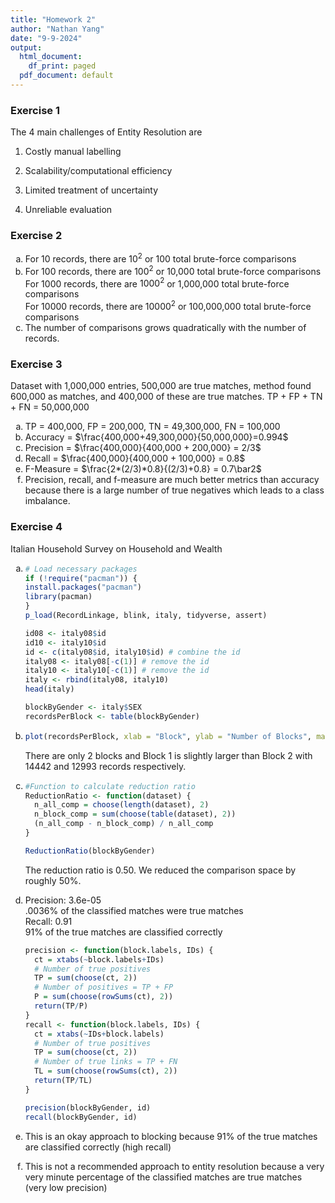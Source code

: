 ```yaml
---
title: "Homework 2"
author: "Nathan Yang"
date: "9-9-2024"
output:
  html_document:
    df_print: paged
  pdf_document: default
---
```


### Exercise 1

The 4 main challenges of Entity Resolution are

1.  Costly manual labelling

2.  Scalability/computational efficiency

3.  Limited treatment of uncertainty

4.  Unreliable evaluation

### Exercise 2

a.  For 10 records, there are $10^2$ or 100 total brute-force comparisons
b.  For 100 records, there are $100^2$ or 10,000 total brute-force comparisons\
    For 1000 records, there are $1000^2$ or 1,000,000 total brute-force comparisons\
    For 10000 records, there are $10000^2$ or 100,000,000 total brute-force comparisons\
c.  The number of comparisons grows quadratically with the number of records.\

### Exercise 3

Dataset with 1,000,000 entries, 500,000 are true matches, method found 600,000 as matches, and 400,000 of these are true matches. TP + FP + TN + FN = 50,000,000\

a.  TP = 400,000, FP = 200,000, TN = 49,300,000, FN = 100,000
b.  Accuracy = $\frac{400,000+49,300,000}{50,000,000}=0.994$
c.  Precision = $\frac{400,000}{400,000 + 200,000} = 2/3$
d.  Recall = $\frac{400,000}{400,000 + 100,000} = 0.8$
e.  F-Measure = $\frac{2*(2/3)*0.8}{(2/3)+0.8} = 0.7\bar2$
f.  Precision, recall, and f-measure are much better metrics than accuracy because there is a large number of true negatives which leads to a class imbalance.

### Exercise 4

Italian Household Survey on Household and Wealth

a.  

    ```r
    # Load necessary packages
    if (!require("pacman")) {
    install.packages("pacman")
    library(pacman)
    }
    p_load(RecordLinkage, blink, italy, tidyverse, assert)

    id08 <- italy08$id
    id10 <- italy10$id
    id <- c(italy08$id, italy10$id) # combine the id
    italy08 <- italy08[-c(1)] # remove the id
    italy10 <- italy10[-c(1)] # remove the id
    italy <- rbind(italy08, italy10)
    head(italy)

    blockByGender <- italy$SEX
    recordsPerBlock <- table(blockByGender)
    ```

b.  

    ```r
    plot(recordsPerBlock, xlab = "Block", ylab = "Number of Blocks", main = "Block Size Distribution")
    ```

    There are only 2 blocks and Block 1 is slightly larger than Block 2 with 14442 and 12993 records respectively.

c.  

    ```r
    #Function to calculate reduction ratio
    ReductionRatio <- function(dataset) {
      n_all_comp = choose(length(dataset), 2)
      n_block_comp = sum(choose(table(dataset), 2))
      (n_all_comp - n_block_comp) / n_all_comp
    }

    ReductionRatio(blockByGender)
    ```

    The reduction ratio is 0.50. We reduced the comparison space by roughly 50%.

d.  Precision: 3.6e-05\
    .0036% of the classified matches were true matches\
    Recall: 0.91\
    91% of the true matches are classified correctly

    ```r

    precision <- function(block.labels, IDs) {
      ct = xtabs(~block.labels+IDs)
      # Number of true positives
      TP = sum(choose(ct, 2))
      # Number of positives = TP + FP
      P = sum(choose(rowSums(ct), 2))
      return(TP/P)
    }
    recall <- function(block.labels, IDs) {
      ct = xtabs(~IDs+block.labels)
      # Number of true positives
      TP = sum(choose(ct, 2))
      # Number of true links = TP + FN
      TL = sum(choose(rowSums(ct), 2))
      return(TP/TL)
    }

    precision(blockByGender, id)
    recall(blockByGender, id)
    ```

e.  This is an okay approach to blocking because 91% of the true matches are classified correctly (high recall)

f.  This is not a recommended approach to entity resolution because a very very minute percentage of the classified matches are true matches (very low precision)
